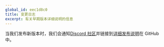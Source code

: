 ```yaml
---
global_id: eec1d8c0
title: 变更日志
excerpt: 有关早期版本详细说明的信息
---
```


当我们发布新版本时，我们会通知[Discord 社区](https://discord.gg/rytFErsARm)并链接到[详细发布说明](https://github.com/contentlayerdev/contentlayer/releases)在 GitHub 中。
